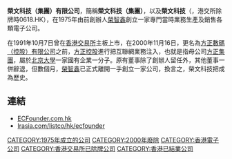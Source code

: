 '''榮文科技（集團）有限公司'''，簡稱'''榮文科技（集團）'''，以及'''榮文科技'''（'''{{lang-en|Management Investment & Technology (Holdings) Limited}}'''，港交所除牌時0618.HK），在1975年由前創辦人[[榮智鑫|榮智鑫]]創立一家專門當時業務生產及銷售各類電子公司。

在1991年10月7日曾在[[香港交易所|香港交易所]]主板上市，在2000年11月16日，更名為[[方正數碼（控股）有限公司|方正數碼（控股）有限公司]]之前，[[方正控股|方正控股]]進行把互聯網業務注入，也就是指母公司[[方正集團|方正集團]]，屬於[[北京大學|北京大學]]一家國有企業一分子。原有董事除了創辦人留任外，其他董事一併辭退，但數個月，[[榮智鑫|榮智鑫]]已正式離開一手創立一家公司，換言之，榮文科技把成為歷史。

==連結==
*[https://web.archive.org/web/20120101165616/http://www.ecfounder.com.hk/ ECFounder.com.hk]
*[http://www.irasia.com/listco/hk/ecfounder Irasia.com/listco/hk/ecfounder] {{Wayback|url=http://www.irasia.com/listco/hk/ecfounder |date=20110914050553 }}

[[CATEGORY:1975年成立的公司|CATEGORY:1975年成立的公司]]
[[CATEGORY:2000年廢除|CATEGORY:2000年廢除]]
[[CATEGORY:香港電子公司|CATEGORY:香港電子公司]]
[[CATEGORY:香港交易所已除牌公司|CATEGORY:香港交易所已除牌公司]]
[[CATEGORY:香港已結業公司|CATEGORY:香港已結業公司]]